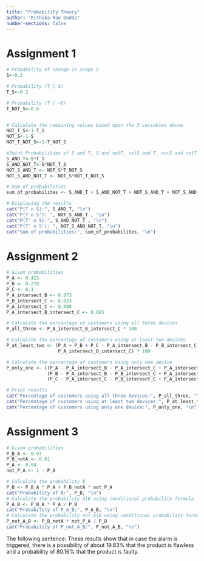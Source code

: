 ```yaml
---
title: "Probability Theory"
author: "Rithika Rao Dodda"
number-sections: false
---
```

# Assignment 1

```r
# Probability of change in scope S
S<-0.3

# Probability (T | S)
T_S<-0.2

# Probability (T | ¬S)
T_NOT_S<-0.6


# Calculate the remaining values based upon the 3 variables above
NOT_T_S<-1-T_S
NOT_S<-1-S
NOT_T_NOT_S<-1-T_NOT_S

#Joint Probabilities of S and T, S and notT, notS and T, notS and notT
S_AND_T<-S*T_S
S_AND_NOT_T<-S*NOT_T_S
NOT_S_AND_T <- NOT_S*T_NOT_S
NOT_S_AND_NOT_T <- NOT_S*NOT_T_NOT_S

# Sum of probabilities
sum_of_probabilites <- S_AND_T + S_AND_NOT_T + NOT_S_AND_T + NOT_S_AND_NOT_T

# Displaying the results
cat("P(T ∩ S):", S_AND_T, "\n")
cat("P(T ∩ S'): ", NOT_S_AND_T , "\n")
cat("P(T' ∩ S):", S_AND_NOT_T , "\n")
cat("P(T' ∩ S'): ", NOT_S_AND_NOT_T, "\n")
cat("Sum of probabilities:", sum_of_probabilites, "\n")

```

# Assignment 2
```r
# Given probabilities
P_A <- 0.423
P_B <- 0.278
P_C <- 0.1
P_A_intersect_B <- 0.073
P_B_intersect_C <- 0.033
P_A_intersect_C <- 0.088
P_A_intersect_B_intersect_C <- 0.005

# Calculate the percentage of customers using all three devices
P_all_three <- P_A_intersect_B_intersect_C * 100

# Calculate the percentage of customers using at least two devices
P_at_least_two <- (P_A + P_B + P_C - P_A_intersect_B - P_B_intersect_C - P_A_intersect_C +
                   P_A_intersect_B_intersect_C) * 100

# Calculate the percentage of customers using only one device
P_only_one <- ((P_A - P_A_intersect_B - P_A_intersect_C + P_A_intersect_B_intersect_C) +
               (P_B - P_A_intersect_B - P_B_intersect_C + P_A_intersect_B_intersect_C) +
               (P_C - P_A_intersect_C - P_B_intersect_C + P_A_intersect_B_intersect_C)) * 100

# Print results
cat("Percentage of customers using all three devices:", P_all_three, "\n")
cat("Percentage of customers using at least two devices:", P_at_least_two, "\n")
cat("Percentage of customers using only one device:", P_only_one, "\n")

```

# Assignment 3
```r
# Given probabilities
P_B_A <- 0.97
P_B_notA <- 0.01
P_A <- 0.04
not_P_A <- 1 - P_A

# Calculate the probability B
P_B <- P_B_A * P_A + P_B_notA * not_P_A
cat("Probability of B:", P_B, "\n")
# Calculate the probability A|B using conditional probability formula
P_A_B <- P_B_A * P_A / P_B
cat("Probability of P_A_B:", P_A_B, "\n")
# Calculate the probability not_A|B using conditional probability formula
P_not_A_B <- P_B_notA * not_P_A / P_B
cat("Probability of P_not_A_B:", P_not_A_B, "\n")
```
The following sentence: 
These results show that in case the alarm is triggered, there is a possibility of about 19.83% that the product is flawless and a probability of 80.16% that the product is faulty.




